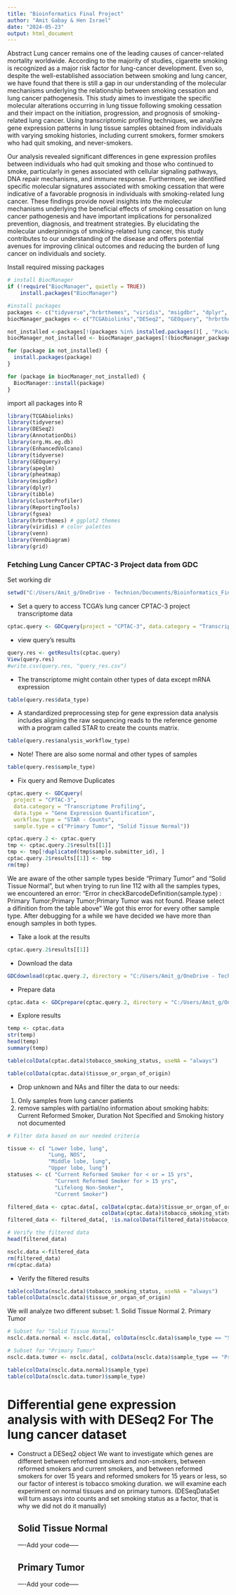 ```yaml
---
title: "Bioinformatics Final Project"
author: "Amit Gabay & Hen Israel"
date: "2024-05-23"
output: html_document
---
```


Abstract
Lung cancer remains one of the leading causes of cancer-related mortality worldwide.
According to the majority of studies, cigarette smoking is recognized as a major risk factor for lung-cancer development. 
Even so, despite the well-established association between smoking and lung cancer, we have found that there is still a gap in our understanding of the molecular mechanisms underlying the relationship between smoking cessation and lung cancer pathogenesis. 
This study aimes to investigate the specific molecular alterations occurring in lung tissue following smoking cessation and their impact on the initiation, progression, and prognosis of smoking-related lung cancer. Using transcriptomic profiling techniques, we analyze gene expression patterns in lung tissue samples obtained from individuals with varying smoking histories, including current smokers, former smokers who had quit smoking, and never-smokers.


Our analysis revealed significant differences in gene expression profiles between individuals who had quit smoking and those who continued to smoke, particularly in genes associated with cellular signaling pathways, DNA repair mechanisms, and immune response. Furthermore, we identified specific molecular signatures associated with smoking cessation that were indicative of a favorable prognosis in individuals with smoking-related lung cancer. These findings provide novel insights into the molecular mechanisms underlying the beneficial effects of smoking cessation on lung cancer pathogenesis and have important implications for personalized prevention, diagnosis, and treatment strategies. By elucidating the molecular underpinnings of smoking-related lung cancer, this study contributes to our understanding of the disease and offers potential avenues for improving clinical outcomes and reducing the burden of lung cancer on individuals and society.



Install required missing packages
```r
# install BiocManager
if (!require("BiocManager", quietly = TRUE))
    install.packages("BiocManager")

#install packages
packages <- c("tidyverse","hrbrthemes", "viridis", "msigdbr", "dplyr", "tibble", "venn","VennDiagram", "grid") 
biocManager_packages <- c("TCGAbiolinks","DESeq2", "GEOquery", "hrbrthemes", "apeglm", "AnnotationDbi", "org.Hs.eg.db","ReportingTools", "EnhancedVolcano", "pheatmap", "clusterProfiler", "fgsea")

not_installed <-packages[!(packages %in% installed.packages()[ , "Package"])]
biocManager_not_installed <- biocManager_packages[!(biocManager_packages %in% installed.packages()[ , "Package"])]

for (package in not_installed) {
  install.packages(package) 
}

for (package in biocManager_not_installed) {
  BiocManager::install(package) 
}

```

import all packages into R
```r
library(TCGAbiolinks)
library(tidyverse)
library(DESeq2)
library(AnnotationDbi)
library(org.Hs.eg.db)
library(EnhancedVolcano)
library(tidyverse)
library(GEOquery)
library(apeglm)
library(pheatmap)
library(msigdbr)
library(dplyr)
library(tibble)
library(clusterProfiler)
library(ReportingTools)
library(fgsea)
library(hrbrthemes) # ggplot2 themes
library(viridis) # color palettes
library(venn)
library(VennDiagram)
library(grid)
```

### Fetching Lung Cancer CPTAC-3 Project data from GDC

Set working dir
```r
setwd("C:/Users/Amit_g/OneDrive - Technion/Documents/Bioinformatics_Final_Project")
```

- Set a query to access TCGA's lung cancer CPTAC-3 project transcriptome data
```r
cptac.query <- GDCquery(project = "CPTAC-3", data.category = "Transcriptome Profiling")
```

- view query's results
```r
query.res <- getResults(cptac.query)
View(query.res)
#write.csv(query.res, "query_res.csv")
```

- The transcriptome might contain other types of data except mRNA expression
```r
table(query.res$data_type)
```

- A standardized preprocessing step for gene expression data analysis includes aligning the raw sequencing reads to the reference genome with a program called STAR to create the counts matrix.
```r
table(query.res$analysis_workflow_type)
```

- Note! There are also some normal and other types of samples
```r
table(query.res$sample_type)
```

- Fix query and Remove Duplicates 
```r
cptac.query <- GDCquery(
  project = "CPTAC-3", 
  data.category = "Transcriptome Profiling",
  data.type = "Gene Expression Quantification", 
  workflow.type = "STAR - Counts",
  sample.type = c("Primary Tumor", "Solid Tissue Normal"))

cptac.query.2 <- cptac.query
tmp <- cptac.query.2$results[[1]]
tmp <- tmp[!duplicated(tmp$sample.submitter_id), ]
cptac.query.2$results[[1]] <- tmp
rm(tmp)
```
We are aware of the other sample types beside "Primary Tumor" and "Solid Tissue Normal", but when trying to run line 112 with all the samples types, we encountered an error:
"Error in checkBarcodeDefinition(sample.type) : 
  Primary Tumor;Primary Tumor;Primary Tumor was not found. Please select a difinition from the table above"
We got this error for every other sample type. 
After debugging for a while we have decided we have more than enough samples in both types.

- Take a look at the results
```r
cptac.query.2$results[[1]]
```

- Download the data
```r
GDCdownload(cptac.query.2, directory = "C:/Users/Amit_g/OneDrive - Technion/Documents/Bioinformatics_Final_Project")
```

- Prepare data
```r
cptac.data <- GDCprepare(cptac.query.2, directory = "C:/Users/Amit_g/OneDrive - Technion/Documents/Bioinformatics_Final_Project")
```

- Explore results
```r
temp <- cptac.data
str(temp)
head(temp)
summary(temp)
```

```r
table(colData(cptac.data)$tobacco_smoking_status, useNA = "always")
```

```r
table(colData(cptac.data)$tissue_or_organ_of_origin)
```

- Drop unknown and NAs and filter the data to our needs:
(1) Only samples from lung cancer patients
(2) remove samples with partial/no information about smoking habits: 
    Current Reformed Smoker, Duration Not Specified and Smoking history not documented

```r
# Filter data based on our needed criteria

tissue <- c( "Lower lobe, lung",
             "Lung, NOS",
             "Middle lobe, lung",
             "Upper lobe, lung")
statuses <- c( "Current Reformed Smoker for < or = 15 yrs",
               "Current Reformed Smoker for > 15 yrs",
               "Lifelong Non-Smoker",
               "Current Smoker")

filtered_data <- cptac.data[, colData(cptac.data)$tissue_or_organ_of_origin %in% tissue &
                              colData(cptac.data)$tobacco_smoking_status %in% statuses]
filtered_data <- filtered_data[, !is.na(colData(filtered_data)$tobacco_smoking_status)]

# Verify the filtered data
head(filtered_data)

nsclc.data <-filtered_data
rm(filtered_data)
rm(cptac.data)
```
- Verify the filtered results
```r
table(colData(nsclc.data)$tobacco_smoking_status, useNA = "always")
table(colData(nsclc.data)$tissue_or_organ_of_origin)
```

We will analyze two different subset: 
1. Solid Tissue Normal 
2. Primary Tumor 
```r
# Subset for "Solid Tissue Normal"
nsclc.data.normal <- nsclc.data[, colData(nsclc.data)$sample_type == "Solid Tissue Normal"]

# Subset for "Primary Tumor"
nsclc.data.tumor <- nsclc.data[, colData(nsclc.data)$sample_type == "Primary Tumor"]
```

```r
table(colData(nsclc.data.normal)$sample_type)
table(colData(nsclc.data.tumor)$sample_type)
```
# Differential gene expression analysis with with DESeq2 For The lung cancer dataset

- Construct a DESeq2 object
  We want to investigate which genes are different between reformed smokers and non-smokers, between     
  reformed smokers and current smokers, and between reformed smokers for over 15 years and reformed 
  smokers for 15 years or less, so our factor of interest is tobacco smoking duration.
  we will examine each experiment on normal tissues and on primary tumors. 
  (DESeqDataSet will turn assays into counts and set smoking status as a factor, that is why we did not
  do it manually)
  
  ## Solid Tissue Normal 
  ----Add your code-----
  
  ## Primary Tumor  
  ----Add your code-----
